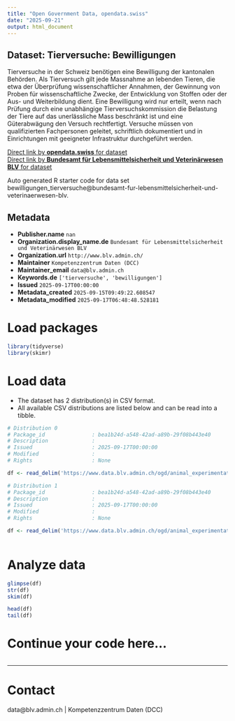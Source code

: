 ```yaml
---
title: "Open Government Data, opendata.swiss"
date: "2025-09-21"
output: html_document
---
```


## Dataset: Tierversuche: Bewilligungen

Tierversuche in der Schweiz benötigen eine Bewilligung der kantonalen Behörden. Als Tierversuch gilt jede Massnahme an lebenden Tieren, die etwa der Überprüfung wissenschaftlicher Annahmen, der Gewinnung von Proben für wissenschaftliche Zwecke, der Entwicklung von Stoffen oder der Aus- und Weiterbildung dient. Eine Bewilligung wird nur erteilt, wenn nach Prüfung durch eine unabhängige Tierversuchskommission die Belastung der Tiere auf das unerlässliche Mass beschränkt ist und eine Güterabwägung den Versuch rechtfertigt. Versuche müssen von qualifizierten Fachpersonen geleitet, schriftlich dokumentiert und in Einrichtungen mit geeigneter Infrastruktur durchgeführt werden.

[Direct link by **opendata.swiss** for dataset](https://opendata.swiss/de/dataset/tierversuche-bewilligungen)<br>
[Direct link by **Bundesamt für Lebensmittelsicherheit und Veterinärwesen BLV** for dataset](https://www.blv.admin.ch/blv/de/home/tiere/tierversuche.html)

Auto generated R starter code for data set bewilligungen_tierversuche@bundesamt-fur-lebensmittelsicherheit-und-veterinaerwesen-blv.

## Metadata

- **Publisher.name** `nan`
- **Organization.display_name.de** `Bundesamt für Lebensmittelsicherheit und Veterinärwesen BLV`
- **Organization.url** `http://www.blv.admin.ch/`
- **Maintainer** `Kompetenzzentrum Daten (DCC)`
- **Maintainer_email** `data@blv.admin.ch`
- **Keywords.de** `['tierversuche', 'bewilligungen']`
- **Issued** `2025-09-17T00:00:00`
- **Metadata_created** `2025-09-15T09:49:22.608547`
- **Metadata_modified** `2025-09-17T06:48:48.528181`


# Load packages

```r

library(tidyverse)
library(skimr)

```

# Load data

-   The dataset has 2 distribution(s) in CSV format.
-   All available CSV distributions are listed below and can be read into a tibble.

```r

# Distribution 0
# Package_id               : bea1b24d-a548-42ad-a89b-29f08b443e40
# Description              : 
# Issued                   : 2025-09-17T00:00:00
# Modified                 : 
# Rights                   : None

df <- read_delim('https://www.data.blv.admin.ch/ogd/animal_experimentation/licences/licences.csv')

# Distribution 1
# Package_id               : bea1b24d-a548-42ad-a89b-29f08b443e40
# Description              : 
# Issued                   : 2025-09-17T00:00:00
# Modified                 : 
# Rights                   : None

df <- read_delim('https://www.data.blv.admin.ch/ogd/animal_experimentation/licences/licences_codelist_type.csv')



```

# Analyze data

```r

glimpse(df)
str(df)
skim(df)

head(df)
tail(df)

```

# Continue your code here...

```r

```

------------------------------------------------------------------------

# Contact

data@blv.admin.ch | Kompetenzzentrum Daten (DCC)
